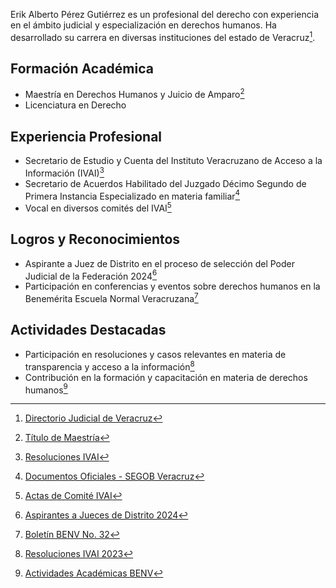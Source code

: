 Erik Alberto Pérez Gutiérrez es un profesional del derecho con experiencia en el ámbito judicial y especialización en derechos humanos. Ha desarrollado su carrera en diversas instituciones del estado de Veracruz[^1].

## Formación Académica

- Maestría en Derechos Humanos y Juicio de Amparo[^2]
- Licenciatura en Derecho

## Experiencia Profesional

- Secretario de Estudio y Cuenta del Instituto Veracruzano de Acceso a la Información (IVAI)[^3]
- Secretario de Acuerdos Habilitado del Juzgado Décimo Segundo de Primera Instancia Especializado en materia familiar[^4]
- Vocal en diversos comités del IVAI[^5]

## Logros y Reconocimientos

- Aspirante a Juez de Distrito en el proceso de selección del Poder Judicial de la Federación 2024[^6]
- Participación en conferencias y eventos sobre derechos humanos en la Benemérita Escuela Normal Veracruzana[^7]

## Actividades Destacadas

- Participación en resoluciones y casos relevantes en materia de transparencia y acceso a la información[^8]
- Contribución en la formación y capacitación en materia de derechos humanos[^9]

[^1]: [Directorio Judicial de Veracruz](https://www.pjeveracruz.gob.mx/)

[^2]: [Título de Maestría](http://187.216.225.245/SITIVAI/adjuntos/20210928103158-2014330980.pdf)

[^3]: [Resoluciones IVAI](https://www.ivai.org.mx/resoluciones/2024/)

[^4]: [Documentos Oficiales - SEGOB Veracruz](https://www.segobver.gob.mx/)

[^5]: [Actas de Comité IVAI](http://187.216.225.245/SITIVAI/adjuntos/20221019141758-1970753242.pdf)

[^6]: [Aspirantes a Jueces de Distrito 2024](https://www.dof.gob.mx/)

[^7]: [Boletín BENV No. 32](https://benv.edu.mx/wp-content/uploads/2023/09/BOLETIN-No.-32-1.pdf)

[^8]: [Resoluciones IVAI 2023](https://www.ivai.org.mx/resoluciones/2023/)

[^9]: [Actividades Académicas BENV](https://benv.edu.mx/)
